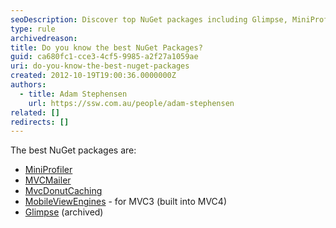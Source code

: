 ```yaml
---
seoDescription: Discover top NuGet packages including Glimpse, MiniProfiler, MVCMailer, MvcDonutCaching, and MobileViewEngines for enhanced ASP.NET development.
type: rule
archivedreason:
title: Do you know the best NuGet Packages?
guid: ca680fc1-cce3-4cf5-9985-a2f27a1059ae
uri: do-you-know-the-best-nuget-packages
created: 2012-10-19T19:00:36.0000000Z
authors:
  - title: Adam Stephensen
    url: https://ssw.com.au/people/adam-stephensen
related: []
redirects: []
---
```


The best NuGet packages are:
* [MiniProfiler](http://nuget.org/packages/miniprofiler)
* [MVCMailer](http://nuget.org/packages/mvcmailer)
* [MvcDonutCaching](http://nuget.org/packages/mvcdonutcaching)
* [MobileViewEngines](http://nuget.org/packages/MobileViewEngines) - for MVC3 (built into MVC4)
* [Glimpse](https://github.com/glimpse/glimpse) (archived)